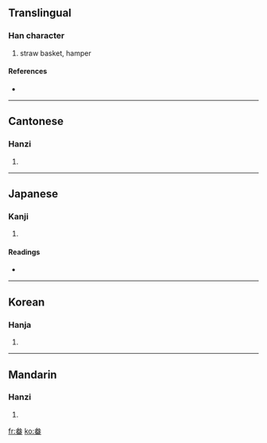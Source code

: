 ==Translingual==

===Han character===
{{Han char|rn=102|rad=田|as=05|sn=10|four=2360<sub>3</sub>|canj=戈大田 (IKW)}}

# straw basket, hamper

====References====
* {{Han ref|kx=0761.060|dkj=21809|dj=1171.020|hdz=42539.060|uh=755A|ud=30042|bh=AF63|bd=44899}}

----

==Cantonese==

===Hanzi===
{{yue-hanzi|jyut=|y=bun2}}

# {{defn|Cantonese}}

----

==Japanese==

===Kanji===
{{ja-kanji|grade=|rs=田05}}

# {{defn|Japanese}}

====Readings====
* {{ja-readings|on=[[ほん]] (hon)|kun=[[ふご]] (fugo)|nanori=}}

----

==Korean==

===Hanja===
{{ko-hanja|hangeul=분|eumhun=|rv=bun|mr=pun|y=pun}}

# {{defn|Korean}}

----

==Mandarin==

===Hanzi===
{{cmn-hanzi|pin=[[běn]] ([[ben3]]), [[xù]] ([[xu4]])|wg=pen<sup>3</sup>, hsü<sup>4</sup>}}

# {{defn|Mandarin}}

[[fr:畚]]
[[ko:畚]]